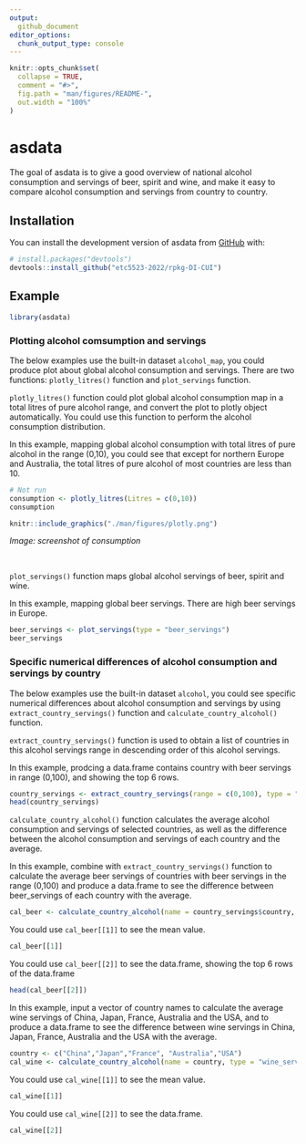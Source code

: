 ```yaml
---
output: 
  github_document
editor_options: 
  chunk_output_type: console
---
```

<!-- README.md is generated from README.Rmd. Please edit that file -->

```r
knitr::opts_chunk$set(
  collapse = TRUE,
  comment = "#>",
  fig.path = "man/figures/README-",
  out.width = "100%"
)
```

# asdata

<!-- badges: start -->
<!-- badges: end -->

The goal of asdata is to give a good overview of national alcohol consumption and servings of beer, spirit and wine,  and make it easy to compare alcohol consumption and servings from country to country.

## Installation

You can install the development version of asdata from [GitHub](https://github.com/) with:

``` r
# install.packages("devtools")
devtools::install_github("etc5523-2022/rpkg-DI-CUI")
```

## Example


```r
library(asdata)
```

### Plotting alcohol comsumption and servings

The below examples use the built-in dataset `alcohol_map`, you could produce plot about global alcohol consumption and servings. There are two functions: `plotly_litres()` function and `plot_servings` function.

`plotly_litres()` function could plot global alcohol consumption map in a total litres of pure alcohol range, and convert the plot to plotly object automatically.  You could use this function to perform the alcohol consumption distribution.

In this example, mapping global alcohol consumption with total litres of pure alcohol in the range (0,10), you could see that except for northern Europe and Australia, the total litres of pure alcohol of most countries are less than 10.

```r
# Not run
consumption <- plotly_litres(Litres = c(0,10))
consumption
```
```r
knitr::include_graphics("./man/figures/plotly.png")
```
_Image: screenshot of consumption_

<br>

`plot_servings()` function maps global alcohol servings of beer, spirit and wine.

In this example, mapping global beer servings. There are high beer servings in Europe.

```r
beer_servings <- plot_servings(type = "beer_servings")
beer_servings
```




### Specific numerical differences of alcohol consumption and servings by country

The below examples use the built-in dataset `alcohol`, you could see specific numerical differences about alcohol consumption and servings by using `extract_country_servings()` function and `calculate_country_alcohol()` function.

`extract_country_servings()` function is used to obtain a list of countries in this alcohol servings range in descending order of this alcohol servings.

In this example, prodcing a data.frame contains country with beer servings in range (0,100), and showing the top 6 rows.

```r
country_servings <- extract_country_servings(range = c(0,100), type = "beer_servings")
head(country_servings)
```


`calculate_country_alcohol()` function calculates the average alcohol consumption and servings of selected countries, as well as the difference between the alcohol consumption and servings of each country and the average.

In this example, combine with `extract_country_servings()` function to calculate the average beer servings of countries with beer servings in the range (0,100) and produce a data.frame to see the difference between beer_servings of each country with the average.
```r
cal_beer <- calculate_country_alcohol(name = country_servings$country, type = "beer_servings")
```

You could use `cal_beer[[1]]` to see the mean value.
```r
cal_beer[[1]]
```

You could use `cal_beer[[2]]` to see the data.frame, showing the top 6 rows of the data.frame
```r
head(cal_beer[[2]])
```


In this example, input a vector of country names to calculate the average wine servings of China, Japan, France, Australia and the USA, and to produce a data.frame to see the difference between wine servings in China, Japan, France, Australia and the USA with the average.
```r
country <- c("China","Japan","France", "Australia","USA")
cal_wine <- calculate_country_alcohol(name = country, type = "wine_servings")
```

You could use `cal_wine[[1]]` to see the mean value.
```r
cal_wine[[1]]
```


You could use `cal_wine[[2]]` to see the data.frame.
```r
cal_wine[[2]]
```


